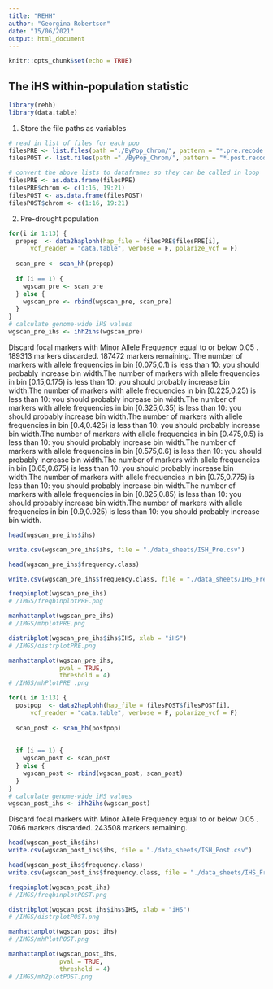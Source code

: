 ```yaml
---
title: "REHH"
author: "Georgina Robertson"
date: "15/06/2021"
output: html_document
---
```


```r
knitr::opts_chunk$set(echo = TRUE)
```

## The iHS within-population statistic

```r
library(rehh)
library(data.table)
```
1) Store the file paths as variables
```r
# read in list of files for each pop
filesPRE <- list.files(path ="./ByPop_Chrom/", pattern = "*.pre.recode.vcf", full.names = T, recursive = T)
filesPOST <- list.files(path ="./ByPop_Chrom/", pattern = "*.post.recode.vcf", full.names = T, recursive = T)

# convert the above lists to dataframes so they can be called in loop
filesPRE <- as.data.frame(filesPRE)
filesPRE$chrom <- c(1:16, 19:21)
filesPOST <- as.data.frame(filesPOST)
filesPOST$chrom <- c(1:16, 19:21)
```

2) Pre-drought population
```r
for(i in 1:13) {
  prepop  <- data2haplohh(hap_file = filesPRE$filesPRE[i],
      vcf_reader = "data.table", verbose = F, polarize_vcf = F)
  
  scan_pre <- scan_hh(prepop)
  
  if (i == 1) {
    wgscan_pre <- scan_pre
  } else {
    wgscan_pre <- rbind(wgscan_pre, scan_pre)
  }
}
# calculate genome-wide iHS values
wgscan_pre_ihs <- ihh2ihs(wgscan_pre)
```
Discard focal markers with Minor Allele Frequency equal to or below 0.05 .
189313 markers discarded.
187472 markers remaining.
The number of markers with allele frequencies in bin [0.075,0.1) is less than 10: you should probably increase bin width.The number of markers with allele frequencies in bin [0.15,0.175) is less than 10: you should probably increase bin width.The number of markers with allele frequencies in bin [0.225,0.25) is less than 10: you should probably increase bin width.The number of markers with allele frequencies in bin [0.325,0.35) is less than 10: you should probably increase bin width.The number of markers with allele frequencies in bin [0.4,0.425) is less than 10: you should probably increase bin width.The number of markers with allele frequencies in bin [0.475,0.5) is less than 10: you should probably increase bin width.The number of markers with allele frequencies in bin [0.575,0.6) is less than 10: you should probably increase bin width.The number of markers with allele frequencies in bin [0.65,0.675) is less than 10: you should probably increase bin width.The number of markers with allele frequencies in bin [0.75,0.775) is less than 10: you should probably increase bin width.The number of markers with allele frequencies in bin [0.825,0.85) is less than 10: you should probably increase bin width.The number of markers with allele frequencies in bin [0.9,0.925) is less than 10: you should probably increase bin width.
```r
head(wgscan_pre_ihs$ihs)

write.csv(wgscan_pre_ihs$ihs, file = "./data_sheets/ISH_Pre.csv")

head(wgscan_pre_ihs$frequency.class)

write.csv(wgscan_pre_ihs$frequency.class, file = "./data_sheets/IHS_Frequency_Pre.csv")
```

```r
freqbinplot(wgscan_pre_ihs)
# /IMGS/freqbinplotPRE.png
```
```r
manhattanplot(wgscan_pre_ihs)
# /IMGS/mhplotPRE.png
```


```r
distribplot(wgscan_pre_ihs$ihs$IHS, xlab = "iHS")
# /IMGS/distrplotPRE.png
```

```r
manhattanplot(wgscan_pre_ihs,
              pval = TRUE,
              threshold = 4)
# /IMGS/mhPlotPRE .png
```



```r
for(i in 1:13) {
  postpop  <- data2haplohh(hap_file = filesPOST$filesPOST[i],
      vcf_reader = "data.table", verbose = F, polarize_vcf = F)
  
  scan_post <- scan_hh(postpop)
  
 
  if (i == 1) {
    wgscan_post <- scan_post
  } else {
    wgscan_post <- rbind(wgscan_post, scan_post)
  }
}
# calculate genome-wide iHS values
wgscan_post_ihs <- ihh2ihs(wgscan_post)
```
 Discard focal markers with Minor Allele Frequency equal to or below 0.05 .
7066 markers discarded.
243508 markers remaining.
```r
head(wgscan_post_ihs$ihs)
write.csv(wgscan_post_ihs$ihs, file = "./data_sheets/ISH_Post.csv")
```
```r
head(wgscan_post_ihs$frequency.class)
write.csv(wgscan_post_ihs$frequency.class, file = "./data_sheets/IHS_Frequency_Post.csv")
```
```r
freqbinplot(wgscan_post_ihs)
# /IMGS/freqbinplotPOST.png
```
```r
distribplot(wgscan_post_ihs$ihs$IHS, xlab = "iHS")
# /IMGS/distrplotPOST.png
```


```r
manhattanplot(wgscan_post_ihs)
# /IMGS/mhPlotPOST.png
```

```r
manhattanplot(wgscan_post_ihs,
              pval = TRUE,
              threshold = 4)
# /IMGS/mh2plotPOST.png
```



